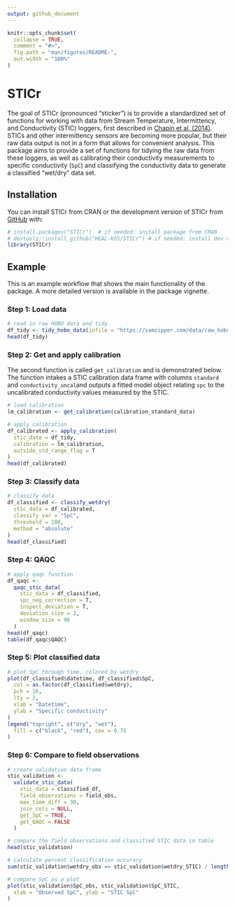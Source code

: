```yaml
---
output: github_document
---
```


<!-- README.md is generated from README.Rmd. Please edit that file -->

```r
knitr::opts_chunk$set(
  collapse = TRUE,
  comment = "#>",
  fig.path = "man/figures/README-",
  out.width = "100%"
)
```

# STICr

<!-- badges: start -->
<!-- badges: end -->

The goal of STICr (pronounced "sticker") is to provide a standardized set of functions for working with data from Stream Temperature, Intermittency, and Conductivity (STIC) loggers, first described in [Chapin et al. (2014)](https://agupubs.onlinelibrary.wiley.com/doi/abs/10.1002/2013WR015158). STICs and other intermittency sensors are becoming more popular, but their raw data output is not in a form that allows for convenient analysis. This package aims to provide a set of functions for tidying the raw data from these loggers, as well as calibrating their conductivity measurements to specific conductivity (`SpC`) and classifying the conductivity data to generate a classified "wet/dry" data set.

## Installation

You can install STICr from CRAN or the development version of STICr from [GitHub](https://github.com/HEAL-KGS/STICr) with:

```r
# install.packages("STICr")  # if needed: install package from CRAN
# devtools::install_github("HEAL-KGS/STICr") # if needed: install dev version from GitHub
library(STICr)
```

## Example

This is an example workflow that shows the main functionality of the package. A more detailed version is available in the package vignette. 

### Step 1: Load data

```r
# read in raw HOBO data and tidy
df_tidy <- tidy_hobo_data(infile = "https://samzipper.com/data/raw_hobo_data.csv", outfile = FALSE)
head(df_tidy)
```

### Step 2: Get and apply calibration

The second function is called `get_calibration` and is demonstrated below. The function intakes a STIC calibration data frame with columns `standard` and `conductivity_uncal`and outputs a fitted model object relating `spc` to the uncalibrated conductivity values measured by the STIC.

```r
# load calibration
lm_calibration <- get_calibration(calibration_standard_data)

# apply calibration
df_calibrated <- apply_calibration(
  stic_data = df_tidy,
  calibration = lm_calibration,
  outside_std_range_flag = T
)
head(df_calibrated)
```

### Step 3: Classify data

```r
# classify data
df_classified <- classify_wetdry(
  stic_data = df_calibrated,
  classify_var = "SpC",
  threshold = 100,
  method = "absolute"
)
head(df_classified)
```

### Step 4: QAQC

```r
# apply qaqc function
df_qaqc <-
  qaqc_stic_data(
    stic_data = df_classified,
    spc_neg_correction = T,
    inspect_deviation = T,
    deviation_size = 2,
    window_size = 96
  )
head(df_qaqc)
table(df_qaqc$QAQC)
```

### Step 5: Plot classified data

```r
# plot SpC through time, colored by wetdry
plot(df_classified$datetime, df_classified$SpC,
  col = as.factor(df_classified$wetdry),
  pch = 16,
  lty = 2,
  xlab = "Datetime",
  ylab = "Specific conductivity"
)
legend("topright", c("dry", "wet"),
  fill = c("black", "red"), cex = 0.75
)
```

### Step 6: Compare to field observations

```r
# create validation data frame
stic_validation <-
  validate_stic_data(
    stic_data = classified_df,
    field_observations = field_obs,
    max_time_diff = 30,
    join_cols = NULL,
    get_SpC = TRUE,
    get_QAQC = FALSE
  )

# compare the field observations and classified STIC data in table
head(stic_validation)

# calculate percent classification accuracy
sum(stic_validation$wetdry_obs == stic_validation$wetdry_STIC) / length(stic_validation$wetdry_STIC)

# compare SpC as a plot
plot(stic_validation$SpC_obs, stic_validation$SpC_STIC,
  xlab = "Observed SpC", ylab = "STIC SpC"
)
```
